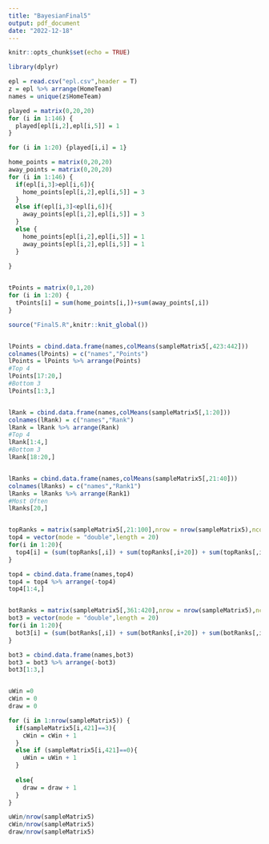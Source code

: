 ```yaml
---
title: "BayesianFinal5"
output: pdf_document
date: "2022-12-18"
---
```


```r
knitr::opts_chunk$set(echo = TRUE)
```


```r
library(dplyr)

epl = read.csv("epl.csv",header = T)
z = epl %>% arrange(HomeTeam)
names = unique(z$HomeTeam)

played = matrix(0,20,20)
for (i in 1:146) {
  played[epl[i,2],epl[i,5]] = 1
}

for (i in 1:20) {played[i,i] = 1}

home_points = matrix(0,20,20)
away_points = matrix(0,20,20)
for (i in 1:146) {
  if(epl[i,3]>epl[i,6]){
    home_points[epl[i,2],epl[i,5]] = 3
  }
  else if(epl[i,3]<epl[i,6]){
    away_points[epl[i,2],epl[i,5]] = 3
  }
  else {
    home_points[epl[i,2],epl[i,5]] = 1
    away_points[epl[i,2],epl[i,5]] = 1
  }
  
}


tPoints = matrix(0,1,20)
for (i in 1:20) {
  tPoints[i] = sum(home_points[i,])+sum(away_points[,i])
}

source("Final5.R",knitr::knit_global())


lPoints = cbind.data.frame(names,colMeans(sampleMatrix5[,423:442]))
colnames(lPoints) = c("names","Points")
lPoints = lPoints %>% arrange(Points)
#Top 4
lPoints[17:20,]
#Bottom 3
lPoints[1:3,]


lRank = cbind.data.frame(names,colMeans(sampleMatrix5[,1:20]))
colnames(lRank) = c("names","Rank")
lRank = lRank %>% arrange(Rank)
#Top 4
lRank[1:4,]
#Bottom 3
lRank[18:20,]


lRanks = cbind.data.frame(names,colMeans(sampleMatrix5[,21:40]))
colnames(lRanks) = c("names","Rank1")
lRanks = lRanks %>% arrange(Rank1)
#Most Often
lRanks[20,]


topRanks = matrix(sampleMatrix5[,21:100],nrow = nrow(sampleMatrix5),ncol = 80)
top4 = vector(mode = "double",length = 20)
for(i in 1:20){
  top4[i] = (sum(topRanks[,i]) + sum(topRanks[,i+20]) + sum(topRanks[,i+40]) + sum(topRanks[,i+60]))/nrow(topRanks)
}

top4 = cbind.data.frame(names,top4)
top4 = top4 %>% arrange(-top4)
top4[1:4,]


botRanks = matrix(sampleMatrix5[,361:420],nrow = nrow(sampleMatrix5),ncol = 60)
bot3 = vector(mode = "double",length = 20)
for(i in 1:20){
  bot3[i] = (sum(botRanks[,i]) + sum(botRanks[,i+20]) + sum(botRanks[,i+40]))/nrow(botRanks)
}

bot3 = cbind.data.frame(names,bot3)
bot3 = bot3 %>% arrange(-bot3)
bot3[1:3,]


uWin =0
cWin = 0
draw = 0

for (i in 1:nrow(sampleMatrix5)) {
  if(sampleMatrix5[i,421]==3){
    cWin = cWin + 1
  }
  else if (sampleMatrix5[i,421]==0){
    uWin = uWin + 1
  }
  
  else{
    draw = draw + 1
  }
}

uWin/nrow(sampleMatrix5)
cWin/nrow(sampleMatrix5)
draw/nrow(sampleMatrix5)


```

